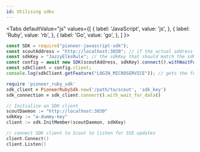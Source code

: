 ```yaml
---
id: Utilising sdks
---        
```



<Tabs
  defaultValue="js"
  values={[
    { label: 'JavaScript', value: 'js', },
    { label: 'Ruby', value: 'rb', },
    { label: 'Go', value: 'go', },
  ]
}>
<TabItem value="js">

```js
const SDK = require("pioneer-javascript-sdk");
const scoutAddress = "http://localhost:3030"; // if the actual address has a path, include that in the getServerAddress() method
const sdkKey = "JazzyElksRule"; // the sdkKey that should match the sdkKey provided by Compass
const config = await new SDK(scoutAddress, sdkKey).connect().withWaitForData({ timeOut: 1000, pollingAttempts: 10 });  // makes an active sse connection
const sdkClient = config.client;
console.log(sdkClient.getFeature("LOGIN_MICROSERVICE")); // gets the feature value
```

</TabItem>
<TabItem value="rb">

```rb
require 'pioneer_ruby_sdk'
sdk_client = PioneerRubySdk.new('/path/to/scout', 'sdk_key')
sdk_connection = sdk_client.connect().with_wait_for_data()
```

</TabItem>
<TabItem value="go">

```go
// Initialize an SDK client
scoutDaemon := "http://localhost:3030"
sdkKey := "a-dummy-key"
client := sdk.InitMember(scoutDaemon, sdkKey)

// connect SDK client to Scout to listen for SSE updates
client.Connect()
client.Listen()
```

</TabItem>
</Tabs>